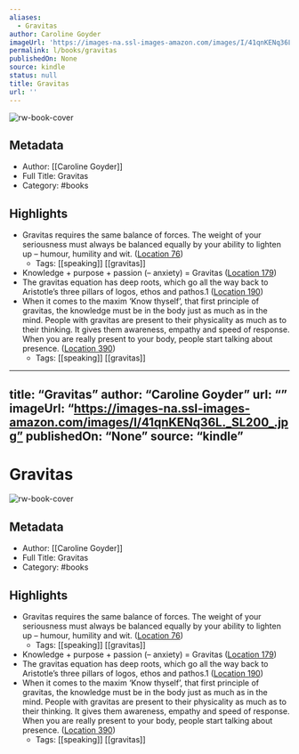 ```yaml
---
aliases:
  - Gravitas
author: Caroline Goyder
imageUrl: 'https://images-na.ssl-images-amazon.com/images/I/41qnKENq36L._SL200_.jpg'
permalink: l/books/gravitas
publishedOn: None
source: kindle
status: null
title: Gravitas
url: ''
---
```

![rw-book-cover](https://images-na.ssl-images-amazon.com/images/I/41qnKENq36L._SL200_.jpg)

## Metadata

- Author: [[Caroline Goyder]]
- Full Title: Gravitas
- Category: #books

## Highlights

- Gravitas requires the same balance of forces. The weight of your seriousness must always be balanced equally by your ability to lighten up – humour, humility and wit. ([Location 76](https://readwise.io/to_kindle?action=open&asin=B00FZ08D7C&location=76))
    - Tags: [[speaking]] [[gravitas]]
- Knowledge + purpose + passion (– anxiety) = Gravitas ([Location 179](https://readwise.io/to_kindle?action=open&asin=B00FZ08D7C&location=179))
- The gravitas equation has deep roots, which go all the way back to Aristotle’s three pillars of logos, ethos and pathos.1 ([Location 190](https://readwise.io/to_kindle?action=open&asin=B00FZ08D7C&location=190))
- When it comes to the maxim ‘Know thyself’, that first principle of gravitas, the knowledge must be in the body just as much as in the mind. People with gravitas are present to their physicality as much as to their thinking. It gives them awareness, empathy and speed of response. When you are really present to your body, people start talking about presence. ([Location 390](https://readwise.io/to_kindle?action=open&asin=B00FZ08D7C&location=390))
    - Tags: [[speaking]] [[gravitas]]

---

title: “Gravitas”
author: “Caroline Goyder”
url: “”
imageUrl: “https://images-na.ssl-images-amazon.com/images/I/41qnKENq36L._SL200_.jpg”
publishedOn: “None”
source: “kindle”
---

# Gravitas

![rw-book-cover](https://images-na.ssl-images-amazon.com/images/I/41qnKENq36L._SL200_.jpg)

## Metadata

- Author: [[Caroline Goyder]]
- Full Title: Gravitas
- Category: #books

## Highlights

- Gravitas requires the same balance of forces. The weight of your seriousness must always be balanced equally by your ability to lighten up – humour, humility and wit. ([Location 76](https://readwise.io/to_kindle?action=open&asin=B00FZ08D7C&location=76))
    - Tags: [[speaking]] [[gravitas]]
- Knowledge + purpose + passion (– anxiety) = Gravitas ([Location 179](https://readwise.io/to_kindle?action=open&asin=B00FZ08D7C&location=179))
- The gravitas equation has deep roots, which go all the way back to Aristotle’s three pillars of logos, ethos and pathos.1 ([Location 190](https://readwise.io/to_kindle?action=open&asin=B00FZ08D7C&location=190))
- When it comes to the maxim ‘Know thyself’, that first principle of gravitas, the knowledge must be in the body just as much as in the mind. People with gravitas are present to their physicality as much as to their thinking. It gives them awareness, empathy and speed of response. When you are really present to your body, people start talking about presence. ([Location 390](https://readwise.io/to_kindle?action=open&asin=B00FZ08D7C&location=390))
    - Tags: [[speaking]] [[gravitas]]
